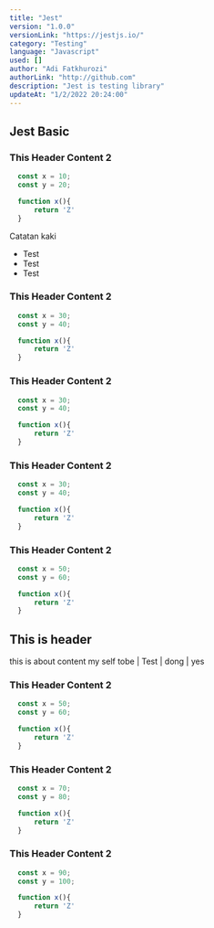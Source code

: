 ```yaml
---
title: "Jest"
version: "1.0.0"
versionLink: "https://jestjs.io/"
category: "Testing"
language: "Javascript"
used: []
author: "Adi Fatkhurozi"
authorLink: "http://github.com"
description: "Jest is testing library"
updateAt: "1/2/2022 20:24:00"
---             
```


## Jest Basic

### This Header Content 2
```jsx
  const x = 10;
  const y = 20;

  function x(){
      return 'Z'
  } 
```
<note>Catatan kaki</note>

* Test 
* Test
* Test

### This Header Content 2
```jsx
  const x = 30;
  const y = 40;

  function x(){
      return 'Z'
  }
```

### This Header Content 2
```jsx
  const x = 30;
  const y = 40;

  function x(){
      return 'Z'
  }
```

### This Header Content 2
```jsx
  const x = 30;
  const y = 40;

  function x(){
      return 'Z'
  }
```

### This Header Content 2
```jsx
  const x = 50;
  const y = 60;

  function x(){
      return 'Z'
  }
```

## This is header
 this is about content my self 
 tobe 
 | Test | dong | yes

### This Header Content 2
```jsx
  const x = 50;
  const y = 60;

  function x(){
      return 'Z'
  }
```

### This Header Content 2
```jsx
  const x = 70;
  const y = 80;

  function x(){
      return 'Z'
  }
```

### This Header Content 2
```jsx
  const x = 90;
  const y = 100;

  function x(){
      return 'Z'
  }
```